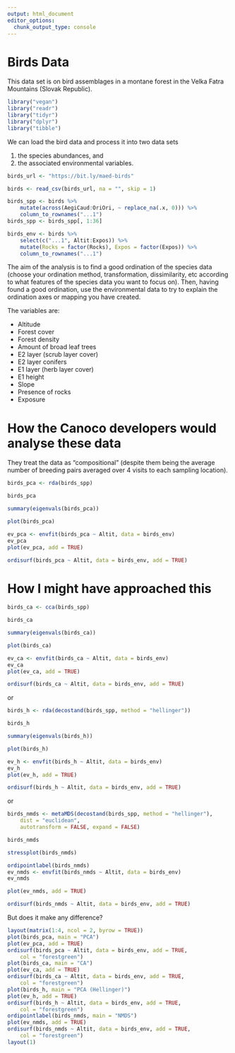 ```yaml
---
output: html_document
editor_options: 
  chunk_output_type: console
---
```

# Birds Data

This data set is on bird assemblages in a montane forest in the Velka Fatra Mountains (Slovak Republic).

```r
library("vegan")
library("readr")
library("tidyr")
library("dplyr")
library("tibble")
```

We can load the bird data and process it into two data sets

1. the species abundances, and
2. the associated environmental variables.


```r
birds_url <- "https://bit.ly/maed-birds"

birds <- read_csv(birds_url, na = "", skip = 1)

birds_spp <- birds %>%
    mutate(across(AegiCaud:OriOri, ~ replace_na(.x, 0))) %>%
    column_to_rownames("...1")
birds_spp <- birds_spp[, 1:36]

birds_env <- birds %>%
    select(c("...1", Altit:Expos)) %>%
    mutate(Rocks = factor(Rocks), Expos = factor(Expos)) %>%
    column_to_rownames("...1")
```

The aim of the analysis is to find a good ordination of the species data (choose your ordination method, transformation, dissimilarity, etc according to what features of the species data you want to focus on). Then, having found a good ordination, use the environmental data to try to explain the ordination axes or mapping you have created.

The variables are:

* Altitude
* Forest cover
* Forest density
* Amount of broad leaf trees
* E2 layer (scrub layer cover)
* E2 layer conifers
* E1 layer (herb layer cover)
* E1 height
* Slope
* Presence of rocks
* Exposure


# How the Canoco developers would analyse these data

They treat the data as "compositional" (despite them being the average number of breeding pairs averaged over 4 visits to each sampling location).

```r
birds_pca <- rda(birds_spp)

birds_pca

summary(eigenvals(birds_pca))

plot(birds_pca)

ev_pca <- envfit(birds_pca ~ Altit, data = birds_env)
ev_pca
plot(ev_pca, add = TRUE)

ordisurf(birds_pca ~ Altit, data = birds_env, add = TRUE)
```

# How I might have approached this

```r
birds_ca <- cca(birds_spp)

birds_ca

summary(eigenvals(birds_ca))

plot(birds_ca)

ev_ca <- envfit(birds_ca ~ Altit, data = birds_env)
ev_ca
plot(ev_ca, add = TRUE)

ordisurf(birds_ca ~ Altit, data = birds_env, add = TRUE)
```

or

```r
birds_h <- rda(decostand(birds_spp, method = "hellinger"))

birds_h

summary(eigenvals(birds_h))

plot(birds_h)

ev_h <- envfit(birds_h ~ Altit, data = birds_env)
ev_h
plot(ev_h, add = TRUE)

ordisurf(birds_h ~ Altit, data = birds_env, add = TRUE)
```

or


```r
birds_nmds <- metaMDS(decostand(birds_spp, method = "hellinger"),
    dist = "euclidean",
    autotransform = FALSE, expand = FALSE)

birds_nmds

stressplot(birds_nmds)

ordipointlabel(birds_nmds)
ev_nmds <- envfit(birds_nmds ~ Altit, data = birds_env)
ev_nmds

plot(ev_nmds, add = TRUE)

ordisurf(birds_nmds ~ Altit, data = birds_env, add = TRUE)
```

But does it make any difference?

```r
layout(matrix(1:4, ncol = 2, byrow = TRUE))
plot(birds_pca, main = "PCA")
plot(ev_pca, add = TRUE)
ordisurf(birds_pca ~ Altit, data = birds_env, add = TRUE,
    col = "forestgreen")
plot(birds_ca, main = "CA")
plot(ev_ca, add = TRUE)
ordisurf(birds_ca ~ Altit, data = birds_env, add = TRUE,
    col = "forestgreen")
plot(birds_h, main = "PCA (Hellinger)")
plot(ev_h, add = TRUE)
ordisurf(birds_h ~ Altit, data = birds_env, add = TRUE,
    col = "forestgreen")
ordipointlabel(birds_nmds, main = "NMDS")
plot(ev_nmds, add = TRUE)
ordisurf(birds_nmds ~ Altit, data = birds_env, add = TRUE,
    col = "forestgreen")
layout(1)
```